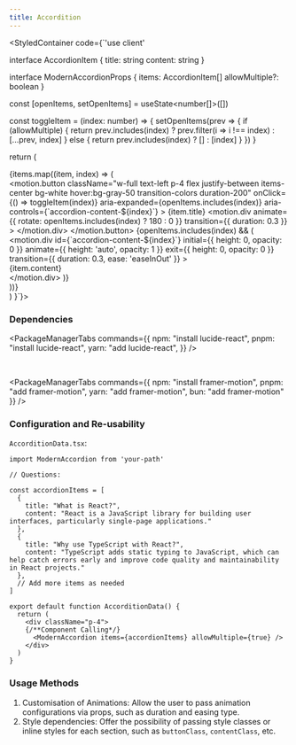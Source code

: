 ```yaml
---
title: Accordition
---
```



<StyledContainer code={`'use client'


interface AccordionItem {
    title: string
    content: string
}

interface ModernAccordionProps {
    items: AccordionItem[]
    allowMultiple?: boolean
}

  const [openItems, setOpenItems] = useState<number[]>([])

  const toggleItem = (index: number) => {
    setOpenItems(prev => {
      if (allowMultiple) {
        return prev.includes(index) ? prev.filter(i => i !== index) : [...prev, index]
      } else {
        return prev.includes(index) ? [] : [index]
      }
    })
  }

  return (
    <div className="w-full max-w-2xl mx-auto space-y-2">
      {items.map((item, index) => (
        <div key={index} className="border border-gray-200 rounded-lg overflow-hidden">
          <motion.button
            className="w-full text-left p-4 flex justify-between items-center bg-white hover:bg-gray-50 transition-colors duration-200"
            onClick={() => toggleItem(index)}
            aria-expanded={openItems.includes(index)}
            aria-controls={\`accordion-content-\${index}\`}
          >
            <span className="text-lg font-medium text-gray-900">{item.title}</span>
            <motion.div
              animate={{ rotate: openItems.includes(index) ? 180 : 0 }}
              transition={{ duration: 0.3 }}
            >
              <ChevronDown className="w-5 h-5 text-gray-500" />
            </motion.div>
          </motion.button>
          <AnimatePresence initial={false}>
            {openItems.includes(index) && (
              <motion.div
                id={\`accordion-content-\${index}\`}
                initial={{ height: 0, opacity: 0 }}
                animate={{ height: 'auto', opacity: 1 }}
                exit={{ height: 0, opacity: 0 }}
                transition={{ duration: 0.3, ease: 'easeInOut' }}
              >
                <div className="p-4 bg-gray-50 text-gray-700">
                  {item.content}
                </div>
              </motion.div>
            )}
          </AnimatePresence>
        </div>
      ))}
    </div>
  )
}`}>
    <AccorditionData />
</StyledContainer>

### Dependencies

<PackageManagerTabs 
  commands={{
    npm: "install lucide-react",
    pnpm: "install lucide-react",
    yarn: "add lucide-react",
  }} 
/>

<br />

<PackageManagerTabs 
  commands={{
    npm: "install framer-motion",
    pnpm: "add framer-motion",
    yarn: "add framer-motion",
    bun: "add framer-motion"
  }} 
/>

### Configuration and Re-usability

`AccorditionData.tsx`:

```tsx
import ModernAccordion from 'your-path'

// Questions:

const accordionItems = [
  {
    title: "What is React?",
    content: "React is a JavaScript library for building user interfaces, particularly single-page applications."
  },
  {
    title: "Why use TypeScript with React?",
    content: "TypeScript adds static typing to JavaScript, which can help catch errors early and improve code quality and maintainability in React projects."
  },
  // Add more items as needed
]

export default function AccorditionData() {
  return (
    <div className="p-4">
    {/**Component Calling*/}
      <ModernAccordion items={accordionItems} allowMultiple={true} />
    </div>
  )
}
```

### Usage Methods

1. Customisation of Animations: Allow the user to pass animation configurations via props, such as duration and easing type.
2. Style dependencies: Offer the possibility of passing style classes or inline styles for each section, such as `buttonClass`, `contentClass`, etc.
